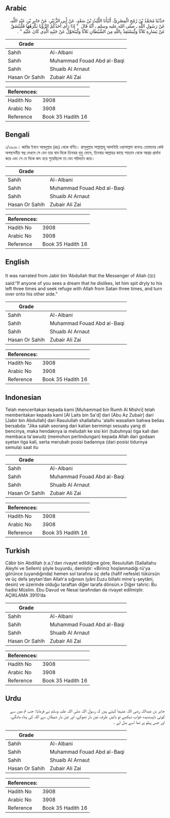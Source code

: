 ## Arabic


<div dir="rtl" lang="ar" style={{fontSize:'larger',backgroundColor:'#f8f9fa',padding:20}}>
حَدَّثَنَا مُحَمَّدُ بْنُ رُمْحٍ الْمِصْرِيُّ، أَنْبَأَنَا اللَّيْثُ بْنُ سَعْدٍ، عَنْ أَبِي الزُّبَيْرِ، عَنْ جَابِرِ بْنِ عَبْدِ اللَّهِ، عَنْ رَسُولِ اللَّهِ ـ صلى الله عليه وسلم ـ أَنَّهُ قَالَ ‏ "‏ إِذَا رَأَى أَحَدُكُمُ الرُّؤْيَا يَكْرَهُهَا فَلْيَبْصُقْ عَنْ يَسَارِهِ ثَلاَثًا وَلْيَسْتَعِذْ بِاللَّهِ مِنَ الشَّيْطَانِ ثَلاَثًا وَلْيَتَحَوَّلْ عَنْ جَنْبِهِ الَّذِي كَانَ عَلَيْهِ ‏"‏ ‏.‏
</div>
<div style={{backgroundColor:'#f8f9fa',padding:20, marginBottom: 10}}><table> <thead> <tr> <th>Grade</th> <th></th> </tr> </thead> <tbody> <tr><td>Sahih</td><td>Al-Albani</td></tr><tr><td>Sahih</td><td>Muhammad Fouad Abd al-Baqi</td></tr><tr><td>Sahih</td><td>Shuaib Al Arnaut</td></tr><tr><td>Hasan Or Sahih</td><td>Zubair Ali Zai</td></tr></tbody></table><table> <thead> <tr> <th>References:</th> <th></th> </tr> </thead> <tbody><tr><td>Hadith No</td><td>3908</td></tr><tr><td>Arabic No</td><td>3908</td></tr><tr><td>Reference</td><td>Book 35 Hadith 16</td></tr></tbody></table></div>

## Bengali


<div dir="ltr" lang="bn" style={{fontSize:'larger',backgroundColor:'#f8f9fa',padding:20}}>
১/৩৯০৮। জাবির ইবনে আবদুল্লাহ (রাঃ) থেকে বর্ণিত। রাসূলুল্লাহ সাল্লাল্লাহু আলাইহি ওয়াসাল্লাম বলেনঃ তোমাদের কেউ অপছন্দনীয় স্বপ্ন দেখলে সে যেন তার বাম দিকে তিনবার থুথু ফেলে, তিনবার আল্লাহর কাছে শয়তান থেকে আশ্রয় প্রার্থনা করে এবং সে যে দিকে কাৎ হয়ে শুয়েছিলো তা যেন পরিবর্তন করে।
</div>
<div style={{backgroundColor:'#f8f9fa',padding:20, marginBottom: 10}}><table> <thead> <tr> <th>Grade</th> <th></th> </tr> </thead> <tbody> <tr><td>Sahih</td><td>Al-Albani</td></tr><tr><td>Sahih</td><td>Muhammad Fouad Abd al-Baqi</td></tr><tr><td>Sahih</td><td>Shuaib Al Arnaut</td></tr><tr><td>Hasan Or Sahih</td><td>Zubair Ali Zai</td></tr></tbody></table><table> <thead> <tr> <th>References:</th> <th></th> </tr> </thead> <tbody><tr><td>Hadith No</td><td>3908</td></tr><tr><td>Arabic No</td><td>3908</td></tr><tr><td>Reference</td><td>Book 35 Hadith 16</td></tr></tbody></table></div>

## English


<div dir="ltr" lang="en" style={{fontSize:'larger',backgroundColor:'#f8f9fa',padding:20}}>
It was narrated from Jabir bin ‘Abdullah that the Messenger of Allah (ﷺ) said:“If anyone of you sees a dream that he dislikes, let him spit dryly to his left three times and seek refuge with Allah from Satan three times, and turn over onto his other side.”
</div>
<div style={{backgroundColor:'#f8f9fa',padding:20, marginBottom: 10}}><table> <thead> <tr> <th>Grade</th> <th></th> </tr> </thead> <tbody> <tr><td>Sahih</td><td>Al-Albani</td></tr><tr><td>Sahih</td><td>Muhammad Fouad Abd al-Baqi</td></tr><tr><td>Sahih</td><td>Shuaib Al Arnaut</td></tr><tr><td>Hasan Or Sahih</td><td>Zubair Ali Zai</td></tr></tbody></table><table> <thead> <tr> <th>References:</th> <th></th> </tr> </thead> <tbody><tr><td>Hadith No</td><td>3908</td></tr><tr><td>Arabic No</td><td>3908</td></tr><tr><td>Reference</td><td>Book 35 Hadith 16</td></tr></tbody></table></div>

## Indonesian


<div dir="ltr" lang="id" style={{fontSize:'larger',backgroundColor:'#f8f9fa',padding:20}}>
Telah menceritakan kepada kami [Muhammad bin Rumh Al Mishri] telah memberitakan kepada kami [Al Laits bin Sa'd] dari [Abu Az Zubair] dari [Jabir bin Abdullah] dari Rasulullah shallallahu 'alaihi wasallam bahwa beliau bersabda: "Jika salah seorang dari kalian bermimpi sesuatu yang di bencinya, maka hendaknya ia meludah ke sisi kiri (tubuhnya) tiga kali dan membaca ta'awudz (memohon perlindungan) kepada Allah dari godaan syetan tiga kali, serta merubah posisi badannya (dari posisi tidurnya semula) saat itu
</div>
<div style={{backgroundColor:'#f8f9fa',padding:20, marginBottom: 10}}><table> <thead> <tr> <th>Grade</th> <th></th> </tr> </thead> <tbody> <tr><td>Sahih</td><td>Al-Albani</td></tr><tr><td>Sahih</td><td>Muhammad Fouad Abd al-Baqi</td></tr><tr><td>Sahih</td><td>Shuaib Al Arnaut</td></tr><tr><td>Hasan Or Sahih</td><td>Zubair Ali Zai</td></tr></tbody></table><table> <thead> <tr> <th>References:</th> <th></th> </tr> </thead> <tbody><tr><td>Hadith No</td><td>3908</td></tr><tr><td>Arabic No</td><td>3908</td></tr><tr><td>Reference</td><td>Book 35 Hadith 16</td></tr></tbody></table></div>

## Turkish


<div dir="ltr" lang="tr" style={{fontSize:'larger',backgroundColor:'#f8f9fa',padding:20}}>
Câbir bin Abdillah (r.a.)'dan rivayet edildiğine göre; Resulullah (Sallallahu Aleyhi ve Sellem) şöyle buyurdu, demiştir: «Biriniz hoşlanmadığı rü'ya görünce (uyandığında) hemen sol tarafına üç defa (hafif nefesle) tükürsün ve üç defa şeytan'dan Allah'a sığınsın (yâni Euzu billahi mine'ş-şeytâni, desin) ve üzerinde olduğu taraftan diğer tarafa dönsün.» Diğer tahric: Bu hadisi Müslim. Ebu Davud ve Nesai tarafından da rivayet edilmiştir. AÇIKLAMA 3910’da
</div>
<div style={{backgroundColor:'#f8f9fa',padding:20, marginBottom: 10}}><table> <thead> <tr> <th>Grade</th> <th></th> </tr> </thead> <tbody> <tr><td>Sahih</td><td>Al-Albani</td></tr><tr><td>Sahih</td><td>Muhammad Fouad Abd al-Baqi</td></tr><tr><td>Sahih</td><td>Shuaib Al Arnaut</td></tr><tr><td>Hasan Or Sahih</td><td>Zubair Ali Zai</td></tr></tbody></table><table> <thead> <tr> <th>References:</th> <th></th> </tr> </thead> <tbody><tr><td>Hadith No</td><td>3908</td></tr><tr><td>Arabic No</td><td>3908</td></tr><tr><td>Reference</td><td>Book 35 Hadith 16</td></tr></tbody></table></div>

## Urdu


<div dir="rtl" lang="ur" style={{fontSize:'larger',backgroundColor:'#f8f9fa',padding:20}}>
جابر بن عبداللہ رضی اللہ عنہما کہتے ہیں کہ رسول اللہ صلی اللہ علیہ وسلم نے فرمایا: جب تم میں سے کوئی ناپسندیدہ خواب دیکھے تو بائیں طرف تین بار تھوکے، اور تین بار شیطان سے اللہ کی پناہ مانگے، اور جس پہلو پر تھا اسے بدل لے ۔
</div>
<div style={{backgroundColor:'#f8f9fa',padding:20, marginBottom: 10}}><table> <thead> <tr> <th>Grade</th> <th></th> </tr> </thead> <tbody> <tr><td>Sahih</td><td>Al-Albani</td></tr><tr><td>Sahih</td><td>Muhammad Fouad Abd al-Baqi</td></tr><tr><td>Sahih</td><td>Shuaib Al Arnaut</td></tr><tr><td>Hasan Or Sahih</td><td>Zubair Ali Zai</td></tr></tbody></table><table> <thead> <tr> <th>References:</th> <th></th> </tr> </thead> <tbody><tr><td>Hadith No</td><td>3908</td></tr><tr><td>Arabic No</td><td>3908</td></tr><tr><td>Reference</td><td>Book 35 Hadith 16</td></tr></tbody></table></div>